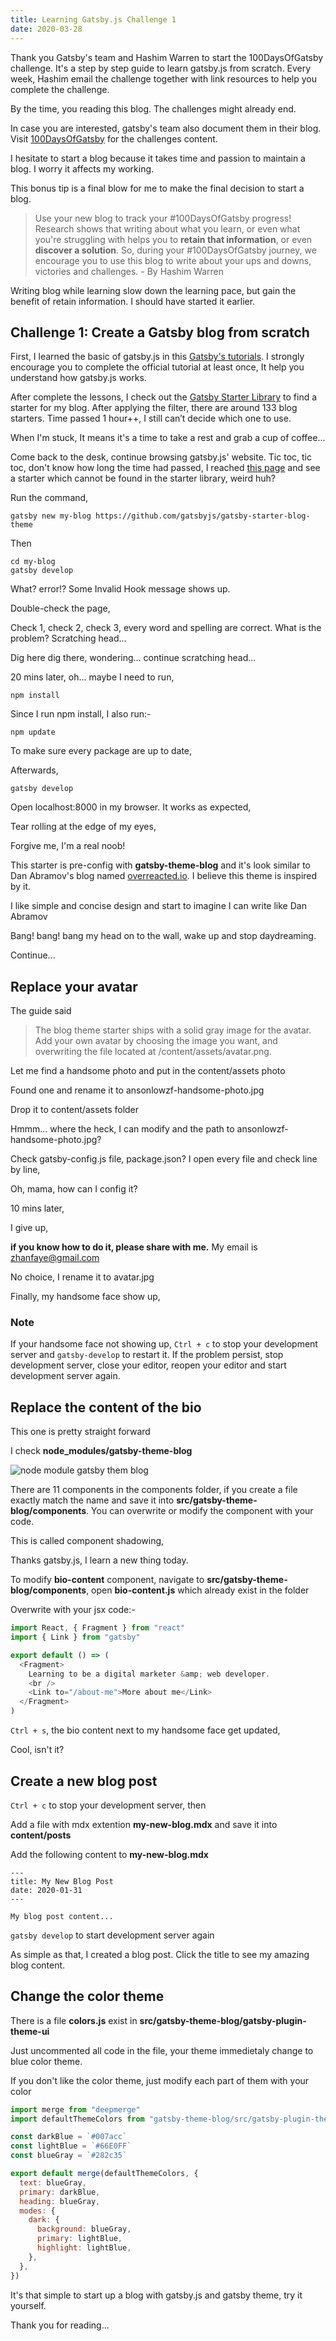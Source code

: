 ```yaml
---
title: Learning Gatsby.js Challenge 1
date: 2020-03-28
---
```


Thank you Gatsby's team and Hashim Warren to start the 100DaysOfGatsby challenge. It's a step by step guide to learn gatsby.js from scratch. Every week, Hashim email the challenge together with link resources to help you complete the challenge.

By the time, you reading this blog. The challenges might already end.

In case you are interested, gatsby's team also document them in their blog. Visit <a href="https://www.gatsbyjs.org/blog/tags/100-days-of-gatsby" target='_blank' rel='noreferrer noopener'>100DaysOfGatsby</a> for the challenges content.

I hesitate to start a blog because it takes time and passion to maintain a blog. I worry it affects my working.

This bonus tip is a final blow for me to make the final decision to start a blog.

> Use your new blog to track your #100DaysOfGatsby progress! Research shows that writing about what you learn, or even what you're struggling with helps you to **retain that information**, or even **discover a solution**. So, during your #100DaysOfGatsby journey, we encourage you to use this blog to write about your ups and downs, victories and challenges.
> \- By Hashim Warren

Writing blog while learning slow down the learning pace, but gain the benefit of retain information. I should have started it earlier.

## Challenge 1: Create a Gatsby blog from scratch

First, I learned the basic of gatsby.js in this <a href="https://www.gatsbyjs.org/tutorial/" target='_blank' rel='noreferrer noopener'>Gatsby's tutorials</a>. I strongly encourage you to complete the official tutorial at least once, It help you understand how gatsby.js works.

After complete the lessons, I check out the <a href="https://www.gatsbyjs.org/starters/?v=2" target="_blank" rel="noreferrer noopener">Gatsby Starter Library</a> to find a starter for my blog. After applying the filter, there are around 133 blog starters. Time passed 1 hour++, I still can’t decide which one to use.

When I'm stuck, It means it's a time to take a rest and grab a cup of coffee...

Come back to the desk, continue browsing gatsby.js' website. Tic toc, tic toc, don't know how long the time had passed, I reached <a href="https://www.gatsbyjs.org/tutorial/using-a-theme/" target="_blank" rel="noreferrer noopener">this page</a> and see a starter which cannot be found in the starter library, weird huh?

Run the command,

```shell
gatsby new my-blog https://github.com/gatsbyjs/gatsby-starter-blog-theme
```

Then

```shell
cd my-blog
gatsby develop
```

What? error!? Some Invalid Hook message shows up.

Double-check the page,

Check 1, check 2, check 3, every word and spelling are correct. What is the problem? Scratching head...

Dig here dig there, wondering... continue scratching head...

20 mins later, oh... maybe I need to run,

```shell
npm install
```

Since I run npm install, I also run:-

```shell
npm update
```

To make sure every package are up to date,

Afterwards,

```shell
gatsby develop
```

Open localhost:8000 in my browser. It works as expected,

Tear rolling at the edge of my eyes,

Forgive me, I'm a real noob!

This starter is pre-config with **gatsby-theme-blog** and it's look similar to Dan Abramov's blog named [overreacted.io](https://overreacted.io/). I believe this theme is inspired by it.

I like simple and concise design and start to imagine I can write like Dan Abramov

Bang! bang! bang my head on to the wall, wake up and stop daydreaming.

Continue...

## Replace your avatar

The guide said

> The blog theme starter ships with a solid gray image for the avatar. Add your own avatar by choosing the image you want, and overwriting the file located at /content/assets/avatar.png.

Let me find a handsome photo and put in the content/assets photo

Found one and rename it to ansonlowzf-handsome-photo.jpg

Drop it to content/assets folder

Hmmm... where the heck, I can modify and the path to ansonlowzf-handsome-photo.jpg?

Check gatsby-config.js file, package.json? I open every file and check line by line,

Oh, mama, how can I config it?

10 mins later,

I give up,

**if you know how to do it, please share with me.** My email is zhanfaye@gmail.com

No choice, I rename it to avatar.jpg

Finally, my handsome face show up,

### Note

If your handsome face not showing up, `Ctrl + c` to stop your development server and `gatsby-develop` to restart it. If the problem persist, stop development server, close your editor, reopen your editor and start development server again.

## Replace the content of the bio

This one is pretty straight forward

I check **node_modules/gatsby-theme-blog**

![node module gatsby them blog](../assets/gatsby-theme-blog.png)

There are 11 components in the components folder, if you create a file exactly match the name and save it into **src/gatsby-theme-blog/components**. You can overwrite or modify the component with your code.

This is called component shadowing,

Thanks gatsby.js, I learn a new thing today.

To modify **bio-content** component, navigate to **src/gatsby-theme-blog/components**, open **bio-content.js** which already exist in the folder

Overwrite with your jsx code:-

```js
import React, { Fragment } from "react"
import { Link } from "gatsby"

export default () => (
  <Fragment>
    Learning to be a digital marketer &amp; web developer.
    <br />
    <Link to="/about-me">More about me</Link>
  </Fragment>
)
```

`Ctrl + s`, the bio content next to my handsome face get updated,

Cool, isn't it?

## Create a new blog post

`Ctrl + c` to stop your development server, then

Add a file with mdx extention **my-new-blog.mdx** and save it into **content/posts**

Add the following content to **my-new-blog.mdx**

```mdx
---
title: My New Blog Post
date: 2020-01-31
---

My blog post content...
```

`gatsby develop` to start development server again

As simple as that, I created a blog post. Click the title to see my amazing blog content.

## Change the color theme

There is a file **colors.js** exist in **src/gatsby-theme-blog/gatsby-plugin-theme-ui**

Just uncommented all code in the file, your theme immedietaly change to blue color theme.

If you don't like the color theme, just modify each part of them with your color

```js
import merge from "deepmerge"
import defaultThemeColors from "gatsby-theme-blog/src/gatsby-plugin-theme-ui/colors"

const darkBlue = `#007acc`
const lightBlue = `#66E0FF`
const blueGray = `#282c35`

export default merge(defaultThemeColors, {
  text: blueGray,
  primary: darkBlue,
  heading: blueGray,
  modes: {
    dark: {
      background: blueGray,
      primary: lightBlue,
      highlight: lightBlue,
    },
  },
})
```

It's that simple to start up a blog with gatsby.js and gatsby theme, try it yourself.

Thank you for reading...
